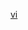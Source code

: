 {{Documentation subpage}}
{{Expand_language/howto|Vietnamese|越南語}}

<includeonly>
[[分類:依語言分類的擴充模板|vi]]
</includeonly>